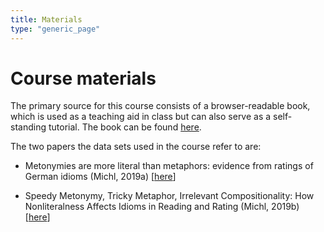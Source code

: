 ```yaml
---
title: Materials
type: "generic_page"
---
```


# Course materials

The primary source for this course consists of a browser-readable book, which is used as a teaching aid in class but can also serve as a self-standing tutorial. The book can be found [here](https://vini-macuch-silva.github.io/basics-of-data-viz-for-behavioral-scientists/R-Markdown-book/docs/basics-of-data-wrangling-in-r.html).

The two papers the data sets used in the course refer to are:

* Metonymies are more literal than metaphors: evidence
from ratings of German idioms (Michl, 2019a) [[here](https://github.com/vini-macuch-silva/basics-of-data-viz-for-behavioral-scientists/tree/master/materials/Michl-2019a.pdf)]

* Speedy Metonymy, Tricky Metaphor, Irrelevant
Compositionality: How Nonliteralness Affects Idioms
in Reading and Rating (Michl, 2019b) [[here](https://github.com/vini-macuch-silva/basics-of-data-viz-for-behavioral-scientists/tree/master/materials/Michl-2019b.pdf)]
